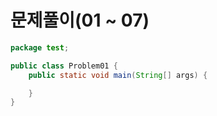 # 문제풀이(01 ~ 07)

```java filename="Problem01.java" showLineNumbers copy
package test;

public class Problem01 {
	public static void main(String[] args) {

	}
}
```